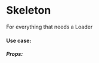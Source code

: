 <!-- documentation.mdx -->

# Skeleton

For everything that needs a Loader

#### Use case:

<Canvas>
  <Story id="skeleton--default" />
</Canvas>

##### Props:

<ArgsTable of={Skeleton} />
